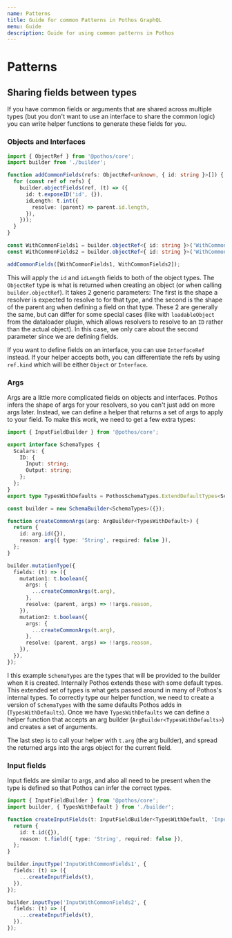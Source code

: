 ```yaml
---
name: Patterns
title: Guide for common Patterns in Pothos GraphQL
menu: Guide
description: Guide for using common patterns in Pothos
---
```






# Patterns

## Sharing fields between types

If you have common fields or arguments that are shared across multiple types (but you don't want to
use an interface to share the common logic) you can write helper functions to generate these fields
for you.

### Objects and Interfaces

```typescript
import { ObjectRef } from '@pothos/core';
import builder from './builder';

function addCommonFields(refs: ObjectRef<unknown, { id: string }>[]) {
  for (const ref of refs) {
    builder.objectFields(ref, (t) => ({
      id: t.exposeID('id', {}),
      idLength: t.int({
        resolve: (parent) => parent.id.length,
      }),
    }));
  }
}

const WithCommonFields1 = builder.objectRef<{ id: string }>('WithCommonFields1').implement({});
const WithCommonFields2 = builder.objectRef<{ id: string }>('WithCommonFields2').implement({});

addCommonFields([WithCommonFields1, WithCommonFields2]);
```

This will apply the `id` and `idLength` fields to both of the object types. The `ObjectRef` type is
what is returned when creating an object (or when calling `builder.objectRef`). It takes 2 generic
parameters: The first is the shape a resolver is expected to resolve to for that type, and the
second is the shape of the parent arg when defining a field on that type. These 2 are generally the
same, but can differ for some special cases (like with `loadableObject` from the dataloader plugin,
which allows resolvers to resolve to an `ID` rather than the actual object). In this case, we only
care about the second parameter since we are defining fields.

If you want to define fields on an interface, you can use `InterfaceRef` instead. If your helper
accepts both, you can differentiate the refs by using `ref.kind` which will be either `Object` or
`Interface`.

### Args

Args are a little more complicated fields on objects and interfaces. Pothos infers the shape of args
for your resolvers, so you can't just add on more args later. Instead, we can define a helper that
returns a set of args to apply to your field. To make this work, we need to get a few extra types:

```typescript
import { InputFieldBuilder } from '@pothos/core';

export interface SchemaTypes {
  Scalars: {
    ID: {
      Input: string;
      Output: string;
    };
  };
}
export type TypesWithDefaults = PothosSchemaTypes.ExtendDefaultTypes<SchemaTypes>;

const builder = new SchemaBuilder<SchemaTypes>({});

function createCommonArgs(arg: ArgBuilder<TypesWithDefault>) {
  return {
    id: arg.id({}),
    reason: arg({ type: 'String', required: false }),
  };
}

builder.mutationType({
  fields: (t) => ({
    mutation1: t.boolean({
      args: {
        ...createCommonArgs(t.arg),
      },
      resolve: (parent, args) => !!args.reason,
    }),
    mutation2: t.boolean({
      args: {
        ...createCommonArgs(t.arg),
      },
      resolve: (parent, args) => !!args.reason,
    }),
  }),
});
```

I this example `SchemaTypes` are the types that will be provided to the builder when it is created.
Internally Pothos extends these with some default types. This extended set of types is what gets
passed around in many of Pothos's internal types. To correctly type our helper function, we need to
create a version of `SchemaTypes` with the same defaults Pothos adds in (`TypesWithDefaults`). Once
we have `TypesWithDefaults` we can define a helper function that accepts an arg builder
(`ArgBuilder<TypesWithDefaults>`) and creates a set of arguments.

The last step is to call your helper with `t.arg` (the arg builder), and spread the returned args
into the args object for the current field.

### Input fields

Input fields are similar to args, and also all need to be present when the type is defined so that
Pothos can infer the correct types.

```typescript
import { InputFieldBuilder } from '@pothos/core';
import builder, { TypesWithDefault } from './builder';

function createInputFields(t: InputFieldBuilder<TypesWithDefault, 'InputObject'>) {
  return {
    id: t.id({}),
    reason: t.field({ type: 'String', required: false }),
  };
}

builder.inputType('InputWithCommonFields1', {
  fields: (t) => ({
    ...createInputFields(t),
  }),
});

builder.inputType('InputWithCommonFields2', {
  fields: (t) => ({
    ...createInputFields(t),
  }),
});
```
